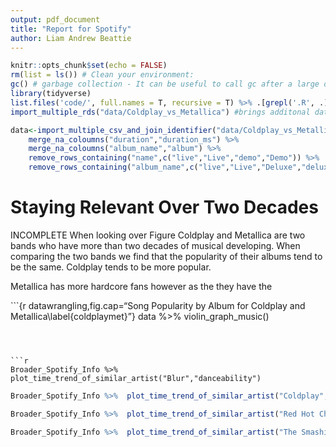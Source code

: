 ```yaml
---
output: pdf_document
title: "Report for Spotify"
author: Liam Andrew Beattie
---
```




```r
knitr::opts_chunk$set(echo = FALSE)
rm(list = ls()) # Clean your environment:
gc() # garbage collection - It can be useful to call gc after a large object has been removed, as this may prompt R to return memory to the operating system.
library(tidyverse)
list.files('code/', full.names = T, recursive = T) %>% .[grepl('.R', .)] %>% as.list() %>% walk(~source(.))
import_multiple_rds("data/Coldplay_vs_Metallica") #brings additonal databases in
```




```r
data<-import_multiple_csv_and_join_identifier("data/Coldplay_vs_Metallica") %>% 
    merge_na_coloumns("duration","duration_ms") %>% 
    merge_na_coloumns("album_name","album") %>% 
    remove_rows_containing("name",c("live","Live","demo","Demo")) %>% 
    remove_rows_containing("album_name",c("live","Live","Deluxe","deluxe","Remastered","Edition")) 

```


# Staying Relevant Over Two Decades


INCOMPLETE
When looking over Figure \ref{coldplaymet}
Coldplay and Metallica are two bands who have more than two decades of musical developing. When comparing the two bands we find that the popularity of their albums tend to be the same. Coldplay tends to be more popular.

Metallica has more hardcore fans however as the they have the 


```{r datawrangling,fig.cap="Song Popularity by Album for Coldplay and Metallica\\label{coldplaymet}"}
data %>% violin_graph_music()

```



```r
Broader_Spotify_Info %>%  plot_time_trend_of_similar_artist("Blur","danceability")

```

 
 
 
```r
Broader_Spotify_Info %>%  plot_time_trend_of_similar_artist("Coldplay","tempo")

```



```r
Broader_Spotify_Info %>%  plot_time_trend_of_similar_artist("Red Hot Chili Peppers","acousticness")

```



```r
Broader_Spotify_Info %>%  plot_time_trend_of_similar_artist("The Smashing Pumpkins","loudness")

```